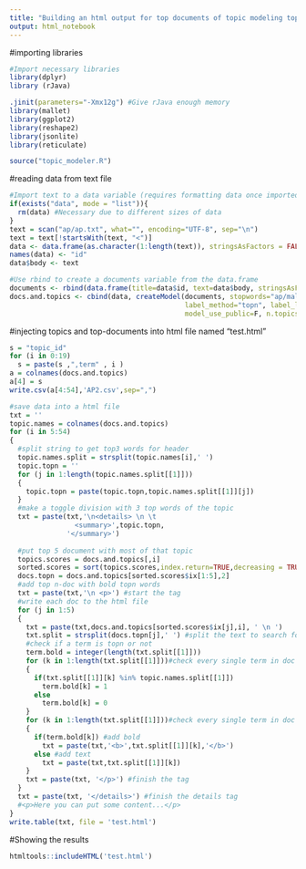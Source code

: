 ---
title: "Building an html output for top documents of topic modeling topics"
output: html_notebook
---

#importing libraries
```{r}
#Import necessary libraries
library(dplyr)
library (rJava)
```


```{r}
.jinit(parameters="-Xmx12g") #Give rJava enough memory
library(mallet)
library(ggplot2)
library(reshape2)
library(jsonlite)
library(reticulate)

source("topic_modeler.R")
```
#reading data from text file

```{r}
#Import text to a data variable (requires formatting data once imported)
if(exists("data", mode = "list")){
  rm(data) #Necessary due to different sizes of data
}
text = scan("ap/ap.txt", what="", encoding="UTF-8", sep="\n")
text = text[!startsWith(text, "<")]
data <- data.frame(as.character(1:length(text)), stringsAsFactors = FALSE)
names(data) <- "id"
data$body <- text

#Use rbind to create a documents variable from the data.frame
documents <- rbind(data.frame(title=data$id, text=data$body, stringsAsFactors=F))
docs.and.topics <- cbind(data, createModel(documents, stopwords="ap/mallet_en_stopwords.txt", 
                                           label_method="topn", label_len=20,
                                           model_use_public=F, n.topics=100)) #Make sure public.model is correct if model_use_public = T

```

#injecting topics and top-documents into html file named "test.html"
```{r}


s = "topic_id"
for (i in 0:19)
  s = paste(s ,",term" , i )
a = colnames(docs.and.topics)
a[4] = s
write.csv(a[4:54],'AP2.csv',sep=",")

#save data into a html file
txt = ''
topic.names = colnames(docs.and.topics)
for (i in 5:54)
{
  #split string to get top3 words for header
  topic.names.split = strsplit(topic.names[i],' ')
  topic.topn = ''
  for (j in 1:length(topic.names.split[[1]]))
  {
    topic.topn = paste(topic.topn,topic.names.split[[1]][j])
  }
  #make a toggle division with 3 top words of the topic
  txt = paste(txt,'\n<details> \n \t
                <summary>',topic.topn,
              '</summary>')
  
  #put top 5 document with most of that topic
  topics.scores = docs.and.topics[,i]
  sorted.scores = sort(topics.scores,index.return=TRUE,decreasing = TRUE)
  docs.topn = docs.and.topics[sorted.scores$ix[1:5],2]
  #add top n-doc with bold topn words
  txt = paste(txt,'\n <p>') #start the tag
  #write each doc to the html file
  for (j in 1:5)
  {
    txt = paste(txt,docs.and.topics[sorted.scores$ix[j],i], ' \n ')
    txt.split = strsplit(docs.topn[j],' ') #split the text to search for topn terms
    #check if a term is topn or not
    term.bold = integer(length(txt.split[[1]]))
    for (k in 1:length(txt.split[[1]]))#check every single term in doc
    {
      if(txt.split[[1]][k] %in% topic.names.split[[1]])
        term.bold[k] = 1
      else
        term.bold[k] = 0
    }
    for (k in 1:length(txt.split[[1]]))#check every single term in doc
    {
      if(term.bold[k]) #add bold
        txt = paste(txt,'<b>',txt.split[[1]][k],'</b>')
      else #add text
        txt = paste(txt,txt.split[[1]][k])
    }
    txt = paste(txt, '</p>') #finish the tag
  }
  txt = paste(txt, '</details>') #finish the details tag
  #<p>Here you can put some content...</p>
}
write.table(txt, file = 'test.html')
```
#Showing the results
```{r}
htmltools::includeHTML('test.html')
```

